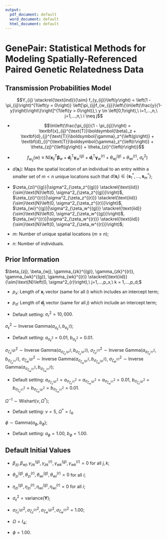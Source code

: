 ```yaml
---
output:
  pdf_document: default
  word_document: default
  html_document: default
---
```

# GenePair: Statistical Methods for Modeling Spatially-Referenced Paired Genetic Relatedness Data

## Transmission Probabilities Model
$$Y_{ij} \stackrel{\text{ind}}{\sim} f_{y_{ij}}\left(y\right) = \left(1 - \pi_{ij}\right)^{1\left(y = 0\right)} \left[\pi_{ij}f_{w_{ij}}\left\{\ln\left(\frac{y}{1-y}\right)\right\}\right]^{1\left(y > 0\right)},\ y \in \left[0,1\right),\ i=1,...,n,\ j=1,...,n,\ i \neq j$$

* $$\ln\left(\frac{\pi_{ij}}{1 - \pi_{ij}}\right) = \textbf{x}_{ij}^{\text{T}}\boldsymbol{\beta}_z + \textbf{d}_{j}^{\text{T}}\boldsymbol{\gamma}_z^{\left(g\right)} + \textbf{d}_{i}^{\text{T}}\boldsymbol{\gamma}_z^{\left(r\right)} + \theta_{zj}^{\left(g\right)} + \theta_{zi}^{\left(r\right)}$$

* $$f_{w_{ij}}\left(w\right) \equiv \text{N}\left(\textbf{x}_{ij}^{\text{T}}\boldsymbol{\beta}_w + \textbf{d}_{j}^{\text{T}}\boldsymbol{\gamma}_w^{\left(g\right)} + \textbf{d}_{i}^{\text{T}}\boldsymbol{\gamma}_w^{\left(r\right)} + \theta_{wj}^{\left(g\right)} + \theta_{wi}^{\left(r\right)},\ \sigma^2_{\epsilon}\right)$$

\begin{align*} \theta_{zi}^{(g)} &= \eta_z^{(g)}\left\{d\left(\textbf{s}_i\right)\right\} + \zeta_{zi}^{(g)},\\ \theta_{zi}^{(r)} &= \eta_z^{(r)}\left\{d\left(\textbf{s}_i\right)\right\} + \zeta_{zi}^{(r)},\\ \theta_{wi}^{(g)} &= \eta_w^{(g)}\left\{d\left(\textbf{s}_i\right)\right\} + \zeta_{wi}^{(g)},\\ \theta_{wi}^{(r)} &= \eta_w^{(r)}\left\{d\left(\textbf{s}_i\right)\right\} + \zeta_{wi}^{(r)},\ i=1,...,n,\end{align*}

\begin{align*}\begin{split} &\boldsymbol{\eta}|\Omega, \phi \sim \text{MVN}\left\{\boldsymbol{0}_{4m}, \Sigma\left(\phi\right) \otimes \Omega \right\} \text{ where}\\
&\Sigma\left(\phi\right)_{ij} = \exp\left\{-\phi \left\|\textbf{s}_i^* - \textbf{s}_j^* \right\|\right\},\\
&\boldsymbol{\eta}^{\text{T}} = \left\{\boldsymbol{\eta}\left(\textbf{s}^*_1\right)^{\text{T}}, \hdots, \boldsymbol{\eta}\left(\textbf{s}^*_m\right)^{\text{T}}\right\} \text{, and}\\ &\boldsymbol{\eta}\left(\textbf{s}^*_i\right)^{\text{T}} = \left\{\eta_z^{(g)}\left(\textbf{s}^*_i\right), \eta_z^{(r)}\left(\textbf{s}^*_i\right), \eta_w^{(g)}\left(\textbf{s}^*_i\right), \eta_w^{(r)}\left(\textbf{s}^*_i\right)\right\}.\end{split} \end{align*}

* $d\left(\textbf{s}_i\right)$: Maps the spatial location of an individual to an entry within a smaller set of $m < n$ unique locations such that $d\left(\textbf{s}_i\right) \in \left\{\textbf{s}_1^*, \hdots, \textbf{s}_m^*\right\}$;

* $\zeta_{zi}^{(g)}|\sigma^2_{\zeta_z^{(g)}} \stackrel{\text{iid}}{\sim}\text{N}\left(0, \sigma^2_{\zeta_z^{(g)}}\right)$, $\zeta_{zi}^{(r)}|\sigma^2_{\zeta_z^{(r)}} \stackrel{\text{iid}}{\sim}\text{N}\left(0, \sigma^2_{\zeta_z^{(r)}}\right)$, $\zeta_{wi}^{(g)}|\sigma^2_{\zeta_w^{(g)}} \stackrel{\text{iid}}{\sim}\text{N}\left(0, \sigma^2_{\zeta_w^{(g)}}\right)$, $\zeta_{wi}^{(r)}|\sigma^2_{\zeta_w^{(r)}} \stackrel{\text{iid}}{\sim}\text{N}\left(0, \sigma^2_{\zeta_w^{(r)}}\right)$;

* $m$: Number of unique spatial locations ($m \leq n$);

* $n$: Number of individuals.


## Prior Information
$\beta_{zj}, \beta_{wj}, \gamma_{zk}^{(g)}, \gamma_{zk}^{(r)}, \gamma_{wk}^{(g)}, \gamma_{wk}^{(r)} \stackrel{\text{iid}}{\sim}\text{N}\left(0, \sigma^2_{r}\right),\ j=1,...,p_x,\ k = 1,...,p_d;$

* $p_x$: Length of $\textbf{x}_i$ vector (same for all $i$) which includes an intercept term;

* $p_d$: Length of $\textbf{d}_j$ vector (same for all $j$) which \textbf{does not} include an intercept term;

* Default setting: $\sigma^2_{r} = 10,000.$

$\sigma^2_{\epsilon} \sim \text{Inverse Gamma}\left(a_{\sigma^2_{\epsilon}}, b_{\sigma^2_{\epsilon}}\right);$

* Default setting: $a_{\sigma^2_{\epsilon}} = 0.01$, $b_{\sigma^2_{\epsilon}} = 0.01.$

$\sigma^2_{\zeta_z^{(g)}} \sim \text{Inverse Gamma}\left(a_{\sigma^2_{\zeta_z^{(g)}}}, b_{\sigma^2_{\zeta_z^{(g)}}}\right)$, $\sigma^2_{\zeta_z^{(r)}} \sim \text{Inverse Gamma}\left(a_{\sigma^2_{\zeta_z^{(r)}}}, b_{\sigma^2_{\zeta_z^{(r)}}}\right)$, $\sigma^2_{\zeta_w^{(g)}} \sim \text{Inverse Gamma}\left(a_{\sigma^2_{\zeta_w^{(g)}}}, b_{\sigma^2_{\zeta_w^{(g)}}}\right)$, $\sigma^2_{\zeta_w^{(r)}} \sim \text{Inverse Gamma}\left(a_{\sigma^2_{\zeta_w^{(r)}}}, b_{\sigma^2_{\zeta_w^{(r)}}}\right);$

* Default setting: $a_{\sigma^2_{\zeta_z^{(g)}}} = a_{\sigma^2_{\zeta_z^{(r)}}} = a_{\sigma^2_{\zeta_w^{(g)}}} = a_{\sigma^2_{\zeta_w^{(r)}}} = 0.01$, $b_{\sigma^2_{\zeta_z^{(g)}}} = b_{\sigma^2_{\zeta_z^{(r)}}} = b_{\sigma^2_{\zeta_w^{(g)}}} = b_{\sigma^2_{\zeta_w^{(r)}}} = 0.01.$

$\Omega^{-1} \sim \text{Wishart}\left(\nu, \Omega^*\right);$

* Default setting: $\nu = 5$, $\Omega^* = I_4.$

$\phi \sim \text{Gamma}\left(a_{\phi}, b_{\phi}\right);$

* Default setting: $a_{\phi} = 1.00$, $b_{\phi} = 1.00.$

## Default Initial Values
* $\beta_{zj}, \beta_{wj}, \gamma_{zk}^{(g)}, \gamma_{zk}^{(r)}, \gamma_{wk}^{(g)}, \gamma_{wk}^{(r)} = 0$ for all $j,k$;

* $\theta_{zi}^{(g)}, \theta_{zi}^{(r)}, \theta_{wi}^{(g)}, \theta_{wi}^{(r)}  = 0$ for all $i$;

* $\eta_{zi}^{(g)}, \eta_{zi}^{(r)}, \eta_{wi}^{(g)}, \eta_{wi}^{(r)}  = 0$ for all $i$;

* $\sigma^2_{\epsilon} = \text{variance}\left(\boldsymbol{Y}\right)$;

* $\sigma^2_{\zeta_z^{(g)}}, \sigma^2_{\zeta_z^{(r)}}, \sigma^2_{\zeta_w^{(g)}}, \sigma^2_{\zeta_w^{(r)}} = 1.00$;

* $\Omega = I_4$;

* $\phi = 1.00$.


